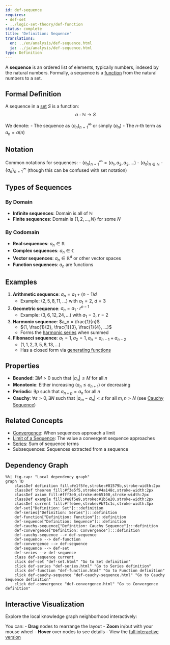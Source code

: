 ```yaml
---
id: def-sequence
requires:
- def-set
- ../logic-set-theory/def-function
status: complete
title: 'Definition: Sequence'
translations:
  en: ../en/analysis/def-sequence.html
  ja: ../ja/analysis/def-sequence.html
type: Definition
---
```


A **sequence** is an ordered list of elements, typically numbers, indexed by the natural numbers. Formally, a sequence is a [function](../logic-set-theory/def-function.qmd) from the natural numbers to a set.

## Formal Definition

A sequence in a [set](../logic-set-theory/def-set.qmd) $S$ is a function:
$$a: \mathbb{N} \to S$$

We denote:
- The sequence as $(a_n)_{n=1}^{\infty}$ or simply $(a_n)$
- The $n$-th term as $a_n = a(n)$

## Notation

Common notations for sequences:
- $(a_n)_{n=1}^{\infty} = (a_1, a_2, a_3, ...)$
- $(a_n)_{n \in \mathbb{N}}$
- $\{a_n\}_{n=1}^{\infty}$ (though this can be confused with set notation)

## Types of Sequences

### By Domain
- **Infinite sequences**: Domain is all of $\mathbb{N}$
- **Finite sequences**: Domain is $\{1, 2, ..., N\}$ for some $N$

### By Codomain
- **Real sequences**: $a_n \in \mathbb{R}$
- **Complex sequences**: $a_n \in \mathbb{C}$
- **Vector sequences**: $a_n \in \mathbb{R}^d$ or other vector spaces
- **Function sequences**: $a_n$ are functions

## Examples

1. **Arithmetic sequence**: $a_n = a_1 + (n-1)d$
   - Example: $(2, 5, 8, 11, ...)$ with $a_1 = 2$, $d = 3$

2. **Geometric sequence**: $a_n = a_1 \cdot r^{n-1}$
   - Example: $(3, 6, 12, 24, ...)$ with $a_1 = 3$, $r = 2$

3. **Harmonic sequence**: $a_n = \frac{1}{n}$
   - $(1, \frac{1}{2}, \frac{1}{3}, \frac{1}{4}, ...)$
   - Forms the [harmonic series](def-series.qmd#harmonic-series) when summed

4. **Fibonacci sequence**: $a_1 = 1, a_2 = 1, a_n = a_{n-1} + a_{n-2}$
   - $(1, 1, 2, 3, 5, 8, 13, ...)$
   - Has a closed form via [generating functions](../combinatorics/def-generating-function.qmd)

## Properties

- **Bounded**: $\exists M > 0$ such that $|a_n| \leq M$ for all $n$
- **Monotonic**: Either increasing ($a_n \leq a_{n+1}$) or decreasing
- **Periodic**: $\exists p$ such that $a_{n+p} = a_n$ for all $n$
- **Cauchy**: $\forall \varepsilon > 0, \exists N$ such that $|a_m - a_n| < \varepsilon$ for all $m,n > N$ (see [Cauchy Sequence](def-cauchy-sequence.qmd))

## Related Concepts

- [Convergence](def-convergence.qmd): When sequences approach a limit
- [Limit of a Sequence](def-limit.qmd): The value a convergent sequence approaches
- [Series](def-series.qmd): Sum of sequence terms
- Subsequences: Sequences extracted from a sequence

## Dependency Graph

```mermaid
%%| fig-cap: "Local dependency graph"
graph TD
    classDef definition fill:#e1f5fe,stroke:#01579b,stroke-width:2px
    classDef theorem fill:#f3e5f5,stroke:#4a148c,stroke-width:2px
    classDef axiom fill:#fff3e0,stroke:#e65100,stroke-width:2px
    classDef example fill:#e8f5e9,stroke:#1b5e20,stroke-width:2px
    classDef current fill:#ffebee,stroke:#b71c1c,stroke-width:3px
    def-set["Definition: Set"]:::definition
    def-series["Definition: Series"]:::definition
    def-function["Definition: Function"]:::definition
    def-sequence["Definition: Sequence"]:::definition
    def-cauchy-sequence["Definition: Cauchy Sequence"]:::definition
    def-convergence["Definition: Convergence"]:::definition
    def-cauchy-sequence --> def-sequence
    def-sequence --> def-function
    def-convergence --> def-sequence
    def-sequence --> def-set
    def-series --> def-sequence
    class def-sequence current
    click def-set "def-set.html" "Go to Set definition"
    click def-series "def-series.html" "Go to Series definition"
    click def-function "def-function.html" "Go to Function definition"
    click def-cauchy-sequence "def-cauchy-sequence.html" "Go to Cauchy Sequence definition"
    click def-convergence "def-convergence.html" "Go to Convergence definition"
```

## Interactive Visualization

Explore the local knowledge graph neighborhood interactively:

::: {.graph-viz data-id="def-sequence" data-width="700" data-height="500"}
:::

You can:
- **Drag** nodes to rearrange the layout
- **Zoom** in/out with your mouse wheel
- **Hover** over nodes to see details
- View the [full interactive version](../../output/interactive/def-sequence.html){target="_blank"}
